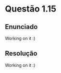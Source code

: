 <!-- Criado por Djonathan Quadras -->

# Questão 1.15 {-}

## Enunciado {-}

Working on it :)

## Resolução {-}

Working on it :)